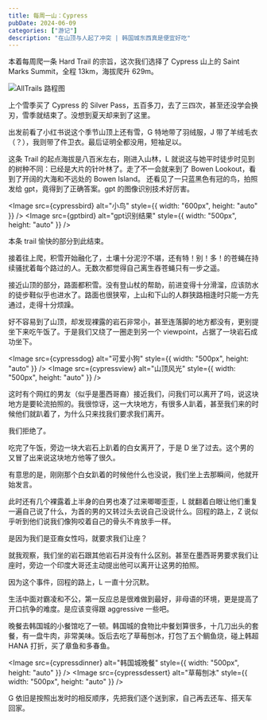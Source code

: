 ```yaml
---
title: 每周一山：Cypress
pubDate: 2024-06-09
categories: ["游记"]
description: "在山顶与人起了冲突 | 韩国城东西真是便宜好吃"
---
```



本着每周爬一条 Hard Trail 的宗旨，这次我们选择了 Cypress 山上的 Saint Marks Summit，全程 13km，海拔爬升 629m。

<Image src={alltrailscypress} alt="AllTrails 路程图" />

上个雪季买了 Cypress 的 Silver Pass，五百多刀，去了三四次，甚至还没学会换刃，雪季就结束了。没想到夏天却来到了这里。

出发前看了小红书说这个季节山顶上还有雪，G 特地带了羽绒服，J 带了羊绒毛衣（？），我则带了件卫衣。最后证明全都没用，短袖足以。

这条 Trail 的起点海拔是八百米左右，刚进入山林，L 就说这与她平时徒步时见到的树种不同：已经是大片的针叶林了。走了不一会就来到了 Bowen Lookout，看到了开阔的大海和不远处的 Bowen Island。
还看见了一只蓝黑色有冠的鸟，拍照发给 gpt，竟得到了正确答案。gpt 的图像识别技术好厉害。

<Image
  src={cypressbird}
  alt="小鸟"
  style={{ width: "600px", height: "auto" }}
/>
<Image
  src={gptbird}
  alt="gpt识别结果"
  style={{ width: "500px", height: "auto" }}
/>

本条 trail 愉快的部分到此结束。

接着往上爬，积雪开始融化了，土壤十分泥泞不堪，还有特！别！多！的苍蝇在持续骚扰着每个路过的人。无数次都觉得自己离生吞苍蝇只有一步之遥。

接近山顶的部分，路面都积雪。没有登山杖的帮助，前进变得十分滑溜，应该防水的徒步鞋似乎也进水了。路面也很狭窄，上山和下山的人群狭路相逢时只能一方先通过，走得十分烦躁。

好不容易到了山顶，却发现裸露的岩石非常小，甚至连落脚的地方都没有，更别提坐下来吃午饭了。于是我们又绕了一圈走到另一个 viewpoint，占据了一块岩石成功坐下。

<Image
  src={cypressdog}
  alt="可爱小狗"
  style={{ width: "500px", height: "auto" }}
/>
<Image
  src={cypressview}
  alt="山顶风光"
  style={{ width: "500px", height: "auto" }}
/>

这时有个网红的男友（似乎是墨西哥裔）接近我们，问我们可以离开了吗，说这块地方是要轮流拍照的。我很惊讶，这一大块地方，有很多人趴着，甚至我们来的时候他们就趴着了，为什么只来找我们要求我们离开。

我们拒绝了。

吃完了午饭，旁边一块大岩石上趴着的白女离开了，于是 D 坐了过去。这个男的又冒了出来说这块地方他等了很久。

有意思的是，刚刚那个白女趴着的时候他什么也没说，我们坐上去那瞬间，他就开始发言。

此时还有几个裸露着上半身的白男也凑了过来唧唧歪歪，L 就翻着白眼让他们重复一遍自己说了什么，为首的男的又转过头去说自己没说什么。回程的路上，Z 说似乎听到他们说我们像狗咬着自己的骨头不肯放手一样。

是因为我们是亚裔女性吗，就要求我们让座？

就我观察，我们坐的岩石跟其他岩石并没有什么区别。甚至在墨西哥男要求我们让座时，旁边一个印度大哥还主动提出他可以离开让这男的拍照。

因为这个事件，回程的路上，L 一直十分沉默。

生活中面对霸凌和不公，第一反应总是很难做到最好，非母语的环境，更是提高了开口抗争的难度。是应该变得跟 aggressive 一些吧。

晚餐去韩国城的小餐馆吃了一顿。韩国城的食物比中餐划算很多，十几刀出头的套餐，有一盘牛肉，非常美味。饭后去吃了草莓刨冰，打包了五个鲷鱼烧，碰上韩超 HANA 打折，买了章鱼和多春鱼。

<Image
  src={cypressdinner}
  alt="韩国城晚餐"
  style={{ width: "500px", height: "auto" }}
/>
<Image
  src={cypressdessert}
  alt="草莓刨冰"
  style={{ width: "500px", height: "auto" }}
/>

G 依旧是按照出发时的相反顺序，先把我们逐个送到家，自己再去还车、搭天车回家。
